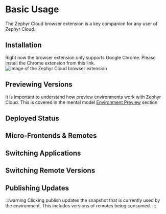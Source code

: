 # Basic Usage
The Zephyr Cloud browser extension is a key companion for any user of Zephyr Cloud.

## Installation
Right now the browser extension only supports Google Chrome. Please install the Chrome extension from this link.
<img alt="image of the Zephyr Cloud browser extension" src="./sidebar-overview.png" />
## Previewing Versions
It is important to understand how preview environments work with Zephyr Cloud. This is covered in the mental model
[Environment Preview](/guide/concepts/mental-model.html#environment-preview) section
## Deployed Status

## Micro-Frontends & Remotes

## Switching Applications

## Switching Remote Versions

## Publishing Updates

:::warning
Clicking publish updates the snapshot that is currently used by the environment. This includes versions of remotes being consumed.
:::
